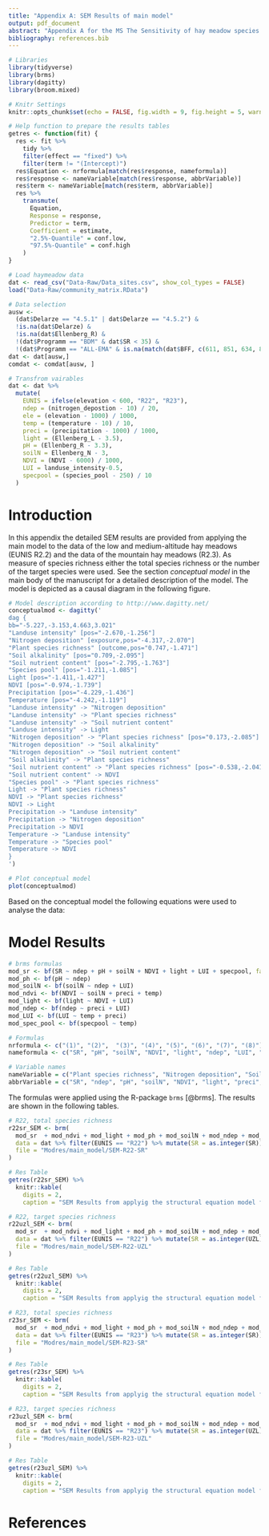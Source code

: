 ```yaml
---
title: "Appendix A: SEM Results of main model"
output: pdf_document 
abstract: "Appendix A for the MS The Sensitivity of hay meadow species diversity to nitrogen deposition"
bibliography: references.bib  
---
```


```r
# Libraries
library(tidyverse)
library(brms)
library(dagitty)
library(broom.mixed)

# Knitr Settings
knitr::opts_chunk$set(echo = FALSE, fig.width = 9, fig.height = 5, warning = FALSE)

# Help function to prepare the results tables
getres <- function(fit) {
  res <- fit %>% 
    tidy %>% 
    filter(effect == "fixed") %>% 
    filter(term != "(Intercept)")
  res$Equation <- nrformula[match(res$response, nameformula)]
  res$response <- nameVariable[match(res$response, abbrVariable)]
  res$term <- nameVariable[match(res$term, abbrVariable)]
  res %>% 
    transmute(
      Equation, 
      Response = response,
      Predictor = term,
      Coefficient = estimate,
      "2.5%-Quantile" = conf.low,
      "97.5%-Quantile" = conf.high
    )
}
```

```r

# Load haymeadow data
dat <- read_csv("Data-Raw/Data_sites.csv", show_col_types = FALSE)
load("Data-Raw/community_matrix.RData")

# Data selection
ausw <- 
  (dat$Delarze == "4.5.1" | dat$Delarze == "4.5.2") &
  !is.na(dat$Delarze) &
  !is.na(dat$Ellenberg_R) &
  !(dat$Programm == "BDM" & dat$SR < 35) &
  !(dat$Programm == "ALL-EMA" & is.na(match(dat$BFF, c(611, 851, 634, 852, 921611, 922611, 924611, 921852))))
dat <- dat[ausw,] 
comdat <- comdat[ausw, ]

# Transfrom vairables
dat <- dat %>% 
  mutate(
    EUNIS = ifelse(elevation < 600, "R22", "R23"),
    ndep = (nitrogen_depostion - 10) / 20,
    ele = (elevation - 1000) / 1000,
    temp = (temperature - 10) / 10,
    preci = (precipitation - 1000) / 1000,
    light = (Ellenberg_L - 3.5),
    pH = (Ellenberg_R - 3.3),
    soilN = Ellenberg_N - 3,
    NDVI = (NDVI - 6000) / 1000,
    LUI = landuse_intensity-0.5,
    specpool = (species_pool - 250) / 10
  )
```

# Introduction
In this appendix the detailed SEM results are provided from applying the main model to the data of the low and medium-altitude hay meadows (EUNIS R2.2) and the data of the mountain hay meadows (R2.3). As measure of species richness either the total species richness or the number of the target species were used.
See the section *conceptual model* in the main body of the manuscript for a detailed description of the model. The model is depicted as a causal diagram in the following figure. 

```r

# Model description according to http://www.dagitty.net/
conceptualmod <- dagitty('
dag {
bb="-5.227,-3.153,4.663,3.021"
"Landuse intensity" [pos="-2.670,-1.256"]
"Nitrogen deposition" [exposure,pos="-4.317,-2.070"]
"Plant species richness" [outcome,pos="0.747,-1.471"]
"Soil alkalinity" [pos="0.709,-2.095"]
"Soil nutrient content" [pos="-2.795,-1.763"]
"Species pool" [pos="-1.211,-1.085"]
Light [pos="-1.411,-1.427"]
NDVI [pos="-0.974,-1.739"]
Precipitation [pos="-4.229,-1.436"]
Temperature [pos="-4.242,-1.119"]
"Landuse intensity" -> "Nitrogen deposition"
"Landuse intensity" -> "Plant species richness"
"Landuse intensity" -> "Soil nutrient content"
"Landuse intensity" -> Light
"Nitrogen deposition" -> "Plant species richness" [pos="0.173,-2.085"]
"Nitrogen deposition" -> "Soil alkalinity"
"Nitrogen deposition" -> "Soil nutrient content"
"Soil alkalinity" -> "Plant species richness"
"Soil nutrient content" -> "Plant species richness" [pos="-0.538,-2.041"]
"Soil nutrient content" -> NDVI
"Species pool" -> "Plant species richness"
Light -> "Plant species richness"
NDVI -> "Plant species richness"
NDVI -> Light
Precipitation -> "Landuse intensity"
Precipitation -> "Nitrogen deposition"
Precipitation -> NDVI
Temperature -> "Landuse intensity"
Temperature -> "Species pool"
Temperature -> NDVI
}
')

# Plot conceptual model
plot(conceptualmod)

```

\newpage
Based on the conceptual model the following equations were used to analyse the data:

\begin{align}
  Plant\ species\ richness &= \begin{aligned}[t] &Nitrogen\ deposition + Soil\ alkalinity + Soil\ nutrient\ content + NDVI + \\ &Light + Landuse\ intensity + Species\ pool \end{aligned} \\
  Soil\ alkalinity &= Nitrogen\ deposition \\
  Soil\ nutrient\ content &= Nitrogen\ deposition + Landuse\ intensity \\
  NDVI &= Soil\ nutrient\ content + Precipitation + Temperature \\
  Light &= NDVI + Landuse\ intensity \\
  Nitrogen\ deposition &= Precipitation + Landuse\ intensity \\
  Landuse\ intensity &= Temperature + Precipitation \\
  Species\ pool &= Temperature 
\end{align}

# Model Results

```r
# brms formulas
mod_sr <- bf(SR ~ ndep + pH + soilN + NDVI + light + LUI + specpool, family = poisson)
mod_ph <- bf(pH ~ ndep)
mod_soilN <- bf(soilN ~ ndep + LUI)
mod_ndvi <- bf(NDVI ~ soilN + preci + temp)
mod_light <- bf(light ~ NDVI + LUI)
mod_ndep <- bf(ndep ~ preci + LUI)
mod_LUI <- bf(LUI ~ temp + preci)
mod_spec_pool <- bf(specpool ~ temp)

# Formulas
nrformula <- c("(1)", "(2)",  "(3)", "(4)", "(5)", "(6)", "(7)", "(8)")
nameformula <- c("SR", "pH", "soilN", "NDVI", "light", "ndep", "LUI", "specpool")

# Variable names
nameVariable = c("Plant species richness", "Nitrogen deposition", "Soil alkalinity", "Soil nutrient content", "NDVI", "Light", "Precipitation", "Temperature", "Landuse intensity", "Species pool")
abbrVariable = c("SR", "ndep", "pH", "soilN", "NDVI", "light", "preci", "temp", "LUI", "specpool")
```

The formulas were applied using the R-package `brms` [@brms]. The results are shown in the following tables. 

```r
# R22, total species richness
r22sr_SEM <- brm(
  mod_sr  + mod_ndvi + mod_light + mod_ph + mod_soilN + mod_ndep + mod_LUI + mod_spec_pool + set_rescor(FALSE),
  data = dat %>% filter(EUNIS == "R22") %>% mutate(SR = as.integer(SR)),
  file = "Modres/main_model/SEM-R22-SR"
) 

# Res Table
getres(r22sr_SEM) %>% 
  knitr::kable(
    digits = 2, 
    caption = "SEM Results from applyig the structural equation model for the **total species richness** applied to the to the data of the **low and medium-altitude hay meadows** (EUNIS R2.2).")
```

```r
# R22, target species richness
r22uzl_SEM <- brm(
  mod_sr  + mod_ndvi + mod_light + mod_ph + mod_soilN + mod_ndep + mod_LUI + mod_spec_pool + set_rescor(FALSE),
  data = dat %>% filter(EUNIS == "R22") %>% mutate(SR = as.integer(UZL)),
  file = "Modres/main_model/SEM-R22-UZL"
) 

# Res Table
getres(r22uzl_SEM) %>% 
  knitr::kable(
    digits = 2, 
    caption = "SEM Results from applyig the structural equation model for the **numer of target species** applied to the to the data of the **low and medium-altitude hay meadows** (EUNIS R2.2).")
```
\newpage
```r
# R23, total species richness
r23sr_SEM <- brm(
  mod_sr  + mod_ndvi + mod_light + mod_ph + mod_soilN + mod_ndep + mod_LUI + mod_spec_pool + set_rescor(FALSE),
  data = dat %>% filter(EUNIS == "R23") %>% mutate(SR = as.integer(SR)),
  file = "Modres/main_model/SEM-R23-SR"
) 

# Res Table
getres(r23sr_SEM) %>% 
  knitr::kable(
    digits = 2, 
    caption = "SEM Results from applyig the structural equation model for the **total species richness** applied to the to the data of the **lmountain altitude hay meadows** (EUNIS R2.3).")
```
\newpage
```r
# R23, target species richness
r23uzl_SEM <- brm(
  mod_sr  + mod_ndvi + mod_light + mod_ph + mod_soilN + mod_ndep + mod_LUI + mod_spec_pool + set_rescor(FALSE),
  data = dat %>% filter(EUNIS == "R23") %>% mutate(SR = as.integer(UZL)),
  file = "Modres/main_model/SEM-R23-UZL"
) 

# Res Table
getres(r23uzl_SEM) %>% 
  knitr::kable(
    digits = 2, 
    caption = "SEM Results from applyig the structural equation model for the **numer of target species** applied to the to the data of the **mountain altitude hay meadows** (EUNIS R2.3).")
```



# References
